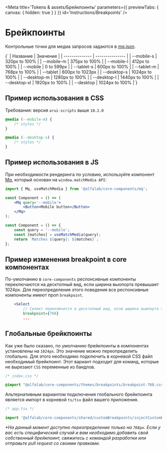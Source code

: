 
<Meta
    title='Tokens & assets/Брейкпоинты'
    parameters={{ previewTabs: { canvas: { hidden: true } } }}
    id='Instructions/Breakpoints'
/>

# Брейкпоинты

Контрольные точки для медиа запросов задаются в [mq.json](https://github.com/core-ds/core-components/blob/master/packages/mq/src/mq.json).

<Markdown>
    {`
| Название       | Значение        |
| -------------- | --------------- |
| --mobile-s   | 320px to 100%   |
| --mobile-m   | 375px to 100%   |
| --mobile-l   | 412px to 100%   |
| --mobile     | 0 to 599px      |
| --tablet-s   | 600px to 100%   |
| --tablet-m   | 768px to 100%   |
| --tablet     | 600px to 1023px |
| --desktop-s  | 1024px to 100%  |
| --desktop-m  | 1280px to 100%  |
| --desktop-l  | 1440px to 100%  |
| --desktop-xl | 1920px to 100%  |
| --desktop    | 1024px to 100%  |`}
</Markdown>

## Пример использования в CSS

Требования: версия `arui-scripts` выше `10.2.0`

```css
@media (--mobile-m) {
    /* styles */
}

@media (--desktop-s) {
    /* styles */
}
```

## Пример использования в JS

При необходимости рендеринга по условию, используйте компонент [Mq](?path=/docs/mq--docs), который основан на `window.matchMedia API`:

```jsx
import { Mq, useMatchMedia } from '@alfalab/core-components/mq';

const Component = () => (
    <Mq query='--mobile'>
        <Button>Mobile button</Button>
    </Mq>
);

const Component = () => {
    const query = '--mobile';
    const [matches] = useMatchMedia(query);
    return `Matches ${query}: ${matches}`;
};
```

## Пример изменения breakpoint в core компонентах

По-умолчанию в `core-components` респонсивные компоненты переключаются на десктопный вид, если ширина вьюпорта превышает 1024px.
Для переопределения этого поведения все респонсивные компоненты имеют проп `breakpoint`.

```jsx
    <Select
        // Селект переключится в десктопный вид, если ширина вьюпорта >= 768
        breakpoint={768}
        ...
```

## Глобальные брейкпоинты
Как уже было сказано, по умолчанию брейкпоинты в компонентах установлены на `1024px`.
Это значение можно переопределить глобально. Для этого необходимо подключить в корневой CSS файл необходимый брейкпоинт.
Этот вариант подходит для команд, которые не вырезают `CSS` переменные из бандлов.

```css
/* index.css */

@import "@alfalab/core-components/themes/breakpoints/breakpoint-768.css";
```

Альтернативным вариантом подключения глобального брейкпоинта является импорт в корневой `ts/tsx` файл вашего приложения.
```jsx
/* app.tsx */

import '@alfalab/core-components/shared/customBreakpoints/injectCustomBreakpoint-768';
```

_*На данный момент доступно переопределение только на `768px`. Если у вас есть специфический случай и вам необходимо добавить свой собственный брейкпоинт, свяжитесь с командой разработки или отправьте pull request со своими правками._
